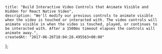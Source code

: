     title: "Build Interactive Video Controls that Animate Visible and Hidden for React Native Video",
    description: "We'll modify our previous controls to animate visible when the video is touched or interacted with. The video controls will animate visible in when the video is touched, played, or continues to be interacted with. After a 1500ms timeout elapses the controls will animate away.",
    createdAt: "2017-06-26T18:04:28.495563+00:00"
};


    
